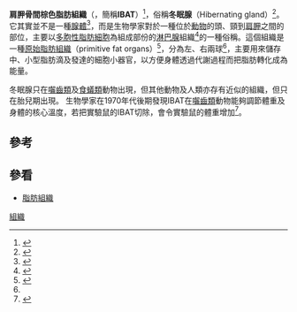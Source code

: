 '''肩胛骨間棕色脂肪組織'''（{{lang|en|'''I'''nterscapular '''B'''rown '''A'''dipose '''T'''issue}}，簡稱'''IBAT'''）<ref>{{cite journal
 |url     = http://ceps.com.tw/ec/ecjnlarticleView.aspx?jnlcattype=2&jnlptype=10&jnltype=718&jnliid=941&issueiid=8113&atliid=96407
 |title   = 肩胛骨間棕色脂肪組織於大白鼠適應低溫環境時之生理角色
 |author  = 沈友直;廖斐瑩;陳介甫;王家儀
 |journal = The Chinese Journal of Physiology
 |volume  = 34
 |issue   = 4
 |year    = 1991
 |pages   = 427-437
}}{{dead link|date=2018年4月 |bot=InternetArchiveBot |fix-attempted=yes }}</ref>，俗稱'''冬眠腺'''（Hibernating gland）<ref>{{cite journal
|author   = Elroy F. Sheldon
|title    = The so-called hibernating gland in mammals: A form of adipose tissue
|journal  = The Anatomical Record
|volume   = 28
|number   = 5
|pages    = 331-347
|year     = 1924
|url      = http://dx.doi.org/10.1002/ar.1090280502
|doi      = 10.1002/ar.1090280502
|publisher= Department of Histology and Embryology, Stimson Hall, Cornell University, Ithaca, New York
}}</ref>。它其實並不是一種[[腺體|腺體]]<ref>{{cite web
 |1           = 
 |url         = http://www.vivo.colostate.edu/hbooks/pathphys/misc_topics/brownfat.html
 |title       = Brown Adipose Tissue
 |title_zh    = 多胞性脂肪細胞
 |date        = 2002-08-08
 |author      = Laura Austgen
 |accessdate  = 2009-02-04
 |deadurl     = yes
 |archiveurl  = https://web.archive.org/web/20100624182712/http://www.vivo.colostate.edu/hbooks/pathphys/misc_topics/brownfat.html
 |archivedate = 2010-06-24
}}</ref>，而是生物學家對於一種位於[[動物|動物]]的頭、頸到[[肩胛|肩胛]]之間的部位，主要以[[多胞性脂肪細胞|多胞性脂肪細胞]]為組成部份的[[淋巴腺|淋巴腺]]組織<ref>{{cite journal
|author  = Nnodim, J. O. 與 Lever, J. D.
|journal = Anatomy and Embryology
|title   = The pre- and postnatal development and ageing of interscapular brown adipose tissue in the rat
|volume  = 173
|issue   = 2
|pages   = 215-223
|year    = 1985
|date    = 1985-12-01
|url     = http://dx.doi.org/10.1007/BF00316302
|doi     = 10.1007/BF00316302
|publisher= Springer Berlin / Heidelberg
}}</ref>的一種俗稱。這個組織是一種[[原始脂肪組織|原始脂肪組織]]（primitive fat organs）<ref>{{cite book
|author=Wassermann, F.
|year=1965
|title=Handbook of Physiology, Section 5: Adipose Tissue
|editor=Renold, A. E. & Cahill, G. F., Jr., eds.
|pages=87-100
|publisher=American Physiological Society, Washington
}}</ref>，分為左、右兩球<ref name=BrJNutr />，主要用來儲存中、小型脂肪滴及發達的細胞小器官，以方便身體透過代謝過程而把脂肪轉化成為能量。

冬眠腺只在[[囓齒類|囓齒類]]及[[食蟻類|食蟻類]]動物出現，但其他動物及人類亦存有近似的組織，但只在胎兒期出現。
生物學家在1970年代後期發現IBAT在[[囓齒類|囓齒類]]動物能夠調節體重及身體的核心溫度，若把實驗鼠的IBAT切除，會令實驗鼠的體重增加<ref name=BrJNutr>{{cite journal|
|author=E. CONNOLLY, R. D. MORRISEYT AND J. A. CARNIE
|journal=The British Journal of Nutrition
|year=1982
|volume=47
|pages=653-658
|title=The effect of interscapular brown adipose tissue removal on body-weight and cold response in the mouse
}}</ref>。

== 參考 ==
{{reflist}}

== 參看 ==
* [[脂肪組織|脂肪組織]]

[[category:組織_(生物)|組織]]